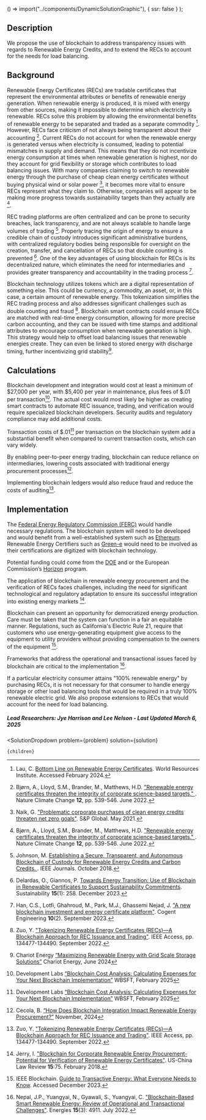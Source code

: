 


  () => import("../components/DynamicSolutionGraphic"),
  { ssr: false }
);


## Description

We propose the use of blockchain to address transparency issues with regards to Renewable Energy Credits, and to extend the RECs to account for the needs for load balancing.

## Background
Renewable Energy Certificates (RECs) are tradable certificates that represent the environmental attributes or benefits of renewable energy generation. When renewable energy is produced, it is mixed with energy from other sources, making it impossible to determine which electricity is renewable. RECs solve this problem by allowing the environmental benefits of renewable energy to be separated and traded as a separate commodity [^"4"]. However, RECs face criticism of not always being transparent about their accounting [^"2"]. Current RECs do not account for when the renewable energy is generated versus when electricity is consumed, leading to potential mismatches in supply and demand. This means that they do not incentivize energy consumption at times when renewable generation is highest, nor do they account for grid flexibility or storage which contributes to load balancing issues. With many companies claiming to switch to renewable energy through the purchase of cheap clean energy certificates without buying physical wind or solar power [^"3"], it becomes more vital to ensure RECs represent what they claim to. Otherwise, companies will appear to be making more progress towards sustainability targets than they actually are [^"2"].

REC trading platforms are often centralized and can be prone to security breaches, lack transparency, and are not always scalable to handle large volumes of trading [^"5"]. Properly tracing the origin of energy to ensure a credible chain of custody introduces significant administrative burdens, with centralized regulatory bodies being responsible for oversight on the creation, transfer, and cancellation of RECs so that double counting is prevented [^"8"].
One of the key advantages of using blockchain for RECs is its decentralized nature, which eliminates the need for intermediaries and provides greater transparency and accountability in the trading process [^"1"].

Blockchain technology utilizes tokens which are a digital representation of something else. This could be currency, a commodity, an asset, or, in this case, a certain amount of renewable energy. This tokenization simplifies the REC trading process and also addresses significant challenges such as double counting and fraud [^"7"]. Blockchain smart contracts could ensure RECs are matched with real-time energy consumption, allowing for more precise carbon accounting, and they can be issued with time stamps and additional attributes to encourage consumption when renewable generation is high. This strategy would help to offset load balancing issues that renewable energies create. They can even be linked to stored energy with discharge timing, further incentivizing grid stability[^"12"].

## Calculations
Blockchain development and integration would cost at least a minimum of $27,000 per year, with $5,400 per year in maintenance, plus fees of $.01 per transaction[^"13"]. The actual cost would most likely be higher as creating smart contracts to automate REC issuance, trading, and verification would require specialized blockchain developers. Security audits and regulatory compliance may add additional costs.

Transaction costs of $.01[^"13"] per transaction on the blockchain system add a substantial benefit when compared to current transaction costs, which can vary widely. 

By enabling peer-to-peer energy trading, blockchain can reduce reliance on intermediaries, lowering costs associated with traditional energy procurement processes[^"14"].

Implementing blockchain ledgers would also reduce fraud and reduce the costs of auditing[^"7"].

## Implementation
The [Federal Energy Regulatory Commission (FERC)]( https://www.ferc.gov/) would handle necessary regulations. The blockchain system will need to be developed and would benefit from a well-established system such as [Ethereum]( https://ethereum.org/en/developers/). Renewable Energy Certifiers such as [Green-e]( https://www.green-e.org/) would need to be involved as their certifications are digitized with blockchain technology.

Potential funding could come from the [DOE]( https://www.energy.gov/funding-financing) and or the European Commission’s [Horizon]( https://research-and-innovation.ec.europa.eu/funding/funding-opportunities/funding-programmes-and-open-calls/horizon-europe_en) program.

The application of blockchain in renewable energy procurement and the verification of RECs faces challenges, including the need for significant technological and regulatory adaptation to ensure its successful integration into existing energy markets [^"6"].

Blockchain can present an opportunity for democratized energy production. Care must be taken that the system can function in a fair an equitable manner. Regulations, such as California's Electric Rule 21, require that customers who use energy-generating equipment give access to the equipment to utility providers without providing compensation to the owners of the equipment [^"9"].

Frameworks that address the operational and transactional issues faced by blockchain are critical to the implementation [^"10"]. 

If a particular electricity consumer attains "100% renewable energy" by purchasing RECs, it is not necessary for that consumer to handle energy storage or other load balancing tools that would be required in a truly 100% renewable electric grid. We also propose extensions to RECs that would account for the need for load balancing.

##### Lead Researchers: Jye Harrison and Lee Nelson - Last Updated March 6, 2025

[^"1"]: Han, C.S., Lotfi, Ghahroud, M., Park, M.J., Ghassemi Nejad, J. ["A new blockchain investment and energy certificate platform"](https://doi.org/10.1080/23311916.2023.2260226). Cogent Engineering **10**(2). September 2023.

[^"2"]: Bjørn, A., Lloyd, S.M., Brander, M., Matthews, H.D. ["Renewable energy certificates threaten the integrity of corporate science-based targets." ](https://doi.org/10.1038/s41558-022-01379-5). Nature Climate Change **12**, pp. 539-546. June 2022.

[^"3"]: Naik, G. ["Problematic corporate purchases of clean energy credits threaten net zero goals"](https://www.spglobal.com/esg/insights/problematic-corporate-purchases-of-clean-energy-credits-threaten-net-zero-goals). S&P Global. May 2021.

[^"4"]: Lau, C. [Bottom Line on Renewable Energy Certificates](https://www.wri.org/research/bottom-line-renewable-energy-certificates). World Resources Institute. Accessed February 2024.

[^"5"]: Johnson, M. [Establishing a Secure, Transparent, and Autonomous Blockchain of Custody for Renewable Energy Credits and Carbon Credits. ](https://ieeexplore.ieee.org/document/8486626). IEEE Journals. October 2018.

[^"6"]: Jerry, I. ["Blockchain for Corporate Renewable Energy Procurement-Potential for Verification of Renewable Energy Certificates"](https://doi.org/10.17265/1548-6605%2F2018.02.002). US-China Law Review **15**:75. February 2018.

[^"7"]: Zuo, Y. ["Tokenizing Renewable Energy Certificates (RECs)—A Blockchain Approach for REC Issuance and Trading"](https://doi.org/10.1109/ACCESS.2022.3230937). IEEE Access, pp. 134477-134490. September 2022.

[^"8"]: Delardas, O., Giannos, P. [Towards Energy Transition: Use of Blockchain in Renewable Certificates to Support Sustainability Commitments](https://doi.org/10.3390/su15010258). Sustainability **15**(1): 258. December 2023.

[^"9"]: IEEE Blockchain. [Guide to Transactive Energy: What Everyone Needs to Know](https://blockchain.ieee.org/verticals/transactive-energy/topics). Accessed December 2023.

[^"10"]: Nepal, J.P., Yuangyai, N., Gyawali, S., Yuangyai, C. ["Blockchain-Based Smart Renewable Energy: Review of Operational and Transactional Challenges"](https://doi.org/10.3390/en15134911). Energies **15**(3): 4911. July 2022.

[^"12"]: Chariot Energy [“Maximizing Renewable Energy with Grid Scale Storage Solutions”]( https://chariotenergy.com/blog/maximizing-renewable-energy-with-grid-scale-storage-solutions/) Chariot Energy, June 2024

[^"13"]: Development Labs [“Blockchain Cost Analysis: Calculating Expenses for Your Next Blockchain Implementation”]( https://webisoft.com/articles/blockchain-cost/) WBSFT, February 2025

[^"14"]: Cecola, B. [“How Does Blockchain Integration Impact Renewable Energy Procurement?”]( https://navigatepower.com/how-does-blockchain-integration-impact-renewable-energy-procurement/) November, 2024


  <SolutionDropdown 
    problem={problem} 
    solution={solution}
  >
    {children}
  </SolutionDropdown>
